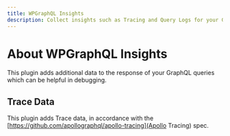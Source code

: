 ```yaml
---
title: WPGraphQL Insights
description: Collect insights such as Tracing and Query Logs for your GraphQL Queries
---
```


# About WPGraphQL Insights

This plugin adds additional data to the response of your GraphQL queries which can be helpful in debugging.

## Trace Data

This plugin adds Trace data, in accordance with the [https://github.com/apollographql/apollo-tracing](Apollo Tracing) spec.
